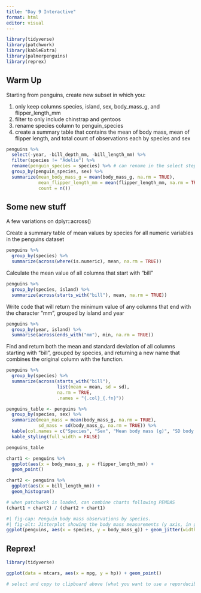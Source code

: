 ```yaml
---
title: "Day 9 Interactive"
format: html
editor: visual
---
```


```r
library(tidyverse)
library(patchwork)
library(kableExtra)
library(palmerpenguins)
library(reprex)
```

## Warm Up

Starting from penguins, create new subset in which you:

1.  only keep columns species, island, sex, body_mass_g, and flipper_length_mm
2.  filter to only include chinstrap and gentoos
3.  rename species column to penguin_species
4.  create a summary table that contains the mean of body mass, mean of flipper length, and total count of observations each by species and sex

```r
penguins %>% 
  select(-year, -bill_depth_mm, -bill_length_mm) %>% 
  filter(species != "Adelie") %>% 
  rename(penguin_species = species) %>% # can rename in the select step also
  group_by(penguin_species, sex) %>% 
  summarize(mean_body_mass_g = mean(body_mass_g, na.rm = TRUE), 
            mean_flipper_length_mm = mean(flipper_length_mm, na.rm = TRUE),
            count = n())
```

## Some new stuff

A few variations on dplyr::across()

Create a summary table of mean values by species for all numeric variables in the penguins dataset

```r
penguins %>% 
  group_by(species) %>% 
  summarize(across(where(is.numeric), mean, na.rm = TRUE))
```

Calculate the mean value of all columns that start with "bill"

```r
penguins %>% 
  group_by(species, island) %>% 
  summarize(across(starts_with("bill"), mean, na.rm = TRUE))
```

Write code that will return the minimum value of any columns that end with the character "mm", grouped by island and year

```r
penguins %>% 
  group_by(year, island) %>% 
  summarise(across(ends_with("mm"), min, na.rm = TRUE))
```

Find and return both the mean and standard deviation of all columns starting with "bill", grouped by species, and returning a new name that combines the original column with the function.

```r
penguins %>% 
  group_by(species) %>% 
  summarize(across(starts_with("bill"), 
                   list(mean = mean, sd = sd), 
                   na.rm = TRUE, 
                   .names = "{.col}_{.fn}"))
```

```r
penguins_table <- penguins %>% 
  group_by(species, sex) %>% 
  summarize(mean_mass = mean(body_mass_g, na.rm = TRUE),
            sd_mass = sd(body_mass_g, na.rm = TRUE)) %>% 
  kable(col.names = c("Species", "Sex", "Mean body mass (g)", "SD body mass (g)")) %>% 
  kable_styling(full_width = FALSE)
```

```r
penguins_table
```

```r
chart1 <- penguins %>% 
  ggplot(aes(x = body_mass_g, y = flipper_length_mm)) +
  geom_point()
```

```r
chart2 <- penguins %>% 
  ggplot(aes(x = bill_length_mm)) +
  geom_histogram()
```

```r
# when patchwork is loaded, can combine charts following PEMDAS
(chart1 + chart2) / (chart2 + chart1)
```

```r
#| fig-cap: Penguin body mass observations by species.
#| fig-alt: Jitterplot showing the body mass measurements (y axis, in grams) for three penguin species (Adelie, Gentoo, and Chinstrap on x-axis) observed near Palmer Archipelago, Anartica. Adelie and Chinstraps have similar body mass distributions, with Gentoos noticeably larger than both
ggplot(penguins, aes(x = species, y = body_mass_g)) + geom_jitter(width = 0.2, alpha = 0.5, color = "navy")
```

## Reprex!

```r
library(tidyverse)

ggplot(data = mtcars, aes(x = mpg, y = hp)) + geom_point()

# select and copy to clipboard above (what you want to use a reporducible example) then type "reprex()" in the console and run
```
